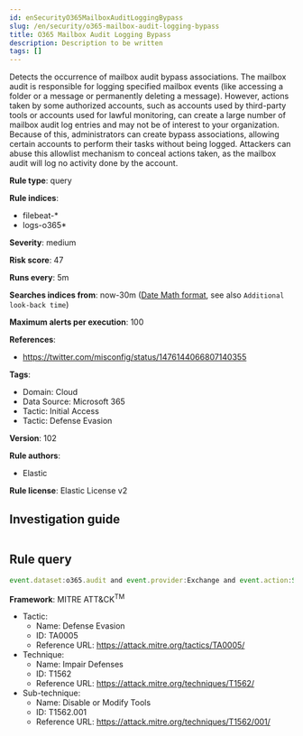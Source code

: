 ```yaml
---
id: enSecurityO365MailboxAuditLoggingBypass
slug: /en/security/o365-mailbox-audit-logging-bypass
title: O365 Mailbox Audit Logging Bypass
description: Description to be written
tags: []
---
```


<div id="o365-mailbox-audit-logging-bypass"></div>

Detects the occurrence of mailbox audit bypass associations. The mailbox audit is responsible for logging specified mailbox events (like accessing a folder or a message or permanently deleting a message). However, actions taken by some authorized accounts, such as accounts used by third-party tools or accounts used for lawful monitoring, can create a large number of mailbox audit log entries and may not be of interest to your organization. Because of this, administrators can create bypass associations, allowing certain accounts to perform their tasks without being logged. Attackers can abuse this allowlist mechanism to conceal actions taken, as the mailbox audit will log no activity done by the account.

**Rule type**: query

**Rule indices**: 

* filebeat-*
* logs-o365*

**Severity**: medium

**Risk score**: 47

**Runs every**: 5m

**Searches indices from**: now-30m ([Date Math format](((ref))/common-options.html#date-math), see also <DocLink id="enSecurityRulesUiCreate" section="set-the-rules-schedule">`Additional look-back time`</DocLink>)

**Maximum alerts per execution**: 100

**References**: 

* https://twitter.com/misconfig/status/1476144066807140355

**Tags**: 

* Domain: Cloud
* Data Source: Microsoft 365
* Tactic: Initial Access
* Tactic: Defense Evasion

**Version**: 102

**Rule authors**: 

* Elastic

**Rule license**: Elastic License v2

## Investigation guide

```markdown

```

## Rule query

```js
event.dataset:o365.audit and event.provider:Exchange and event.action:Set-MailboxAuditBypassAssociation and event.outcome:success

```

**Framework**: MITRE ATT&CK<sup>TM</sup>

* Tactic:
    * Name: Defense Evasion
    * ID: TA0005
    * Reference URL: https://attack.mitre.org/tactics/TA0005/
* Technique:
    * Name: Impair Defenses
    * ID: T1562
    * Reference URL: https://attack.mitre.org/techniques/T1562/
* Sub-technique:
    * Name: Disable or Modify Tools
    * ID: T1562.001
    * Reference URL: https://attack.mitre.org/techniques/T1562/001/

